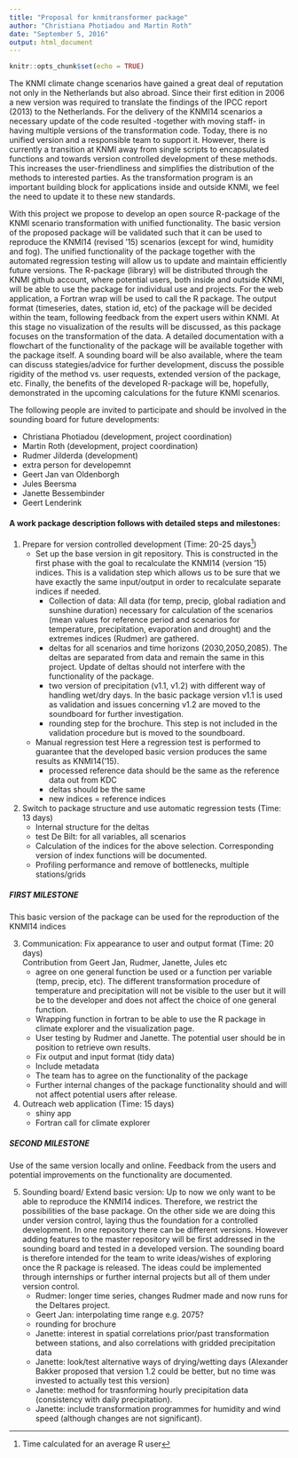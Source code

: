 ```yaml
---
title: "Proposal for knmitransformer package"
author: "Christiana Photiadou and Martin Roth"
date: "September 5, 2016"
output: html_document
---
```


```r
knitr::opts_chunk$set(echo = TRUE)
```


The KNMI climate change scenarios have gained a great deal of reputation not only in the Netherlands but also abroad. 
Since their first edition in 2006 a new version was required to translate the findings of the IPCC report (2013) to the Netherlands. 
For the delivery of the KNMI14 scenarios a necessary update of the code resulted -together with moving staff- in having multiple versions of the transformation code. 
Today, there is no unified version and a responsible team to support it. 
However, there is currently a transition at KNMI away from single scripts to encapsulated functions and towards version controlled development of these methods.
This increases the user-friendliness and simplifies the distribution of the methods to interested parties. 
As the transformation program is an important building block for applications inside and outside KNMI, we feel the need to update it to these new standards.

With this project we propose to develop an open source R-package of the KNMI scenario transformation with unified functionality.
The basic version of the proposed package will be validated such that it can be used to reproduce the KNMI14 (revised ‘15) scenarios (except for wind, humidity and fog).
The unified functionality of the package together with the automated regression testing will allow us to update and maintain efficiently future versions.
The R-package (library) will be distributed through the KNMI github account, where potential users, both inside and outside KNMI, will be able to use the package for individual use and projects.
For the web application, a Fortran wrap will be used to call the R package.
The output format (timeseries, dates, station id, etc) of the package will be decided within the team, following feedback from the expert users within KNMI.
At this stage no visualization of the results will be discussed, as this package focuses on the transformation of the data.
A detailed documentation with a flowchart of the functionality of the package will be available together with the package itself. 
A sounding board will be also available, where the team can discuss stategies/advice for further development, discuss the possible rigidity of the method vs. user requests, extended version of the package, etc.
Finally, the benefits of the developed R-package will be, hopefully, demonstrated in the upcoming calculations for the future KNMI scenarios. 

The following people are invited to participate and should be involved in the sounding board for future developments:

- Christiana Photiadou (development, project coordination)
- Martin Roth (development, project coordination)
- Rudmer Jilderda (development)
- extra person for developemnt
- Geert Jan van Oldenborgh 
- Jules Beersma 
- Janette Bessembinder
- Geert Lenderink 


#### A work package description follows with detailed steps and milestones:

1.  Prepare for version controlled development (Time: 20-25 days[^1])
    - Set up the base version in git repository. This is constructed in the first phase with the goal to recalculate the KNMI14 (version ‘15) indices. This is a validation step which allows us to be sure that we have exactly the same input/output in order to recalculate separate indices if needed.
        * Collection of data: All data (for temp, precip, global radiation and sunshine duration) necessary for calculation of the scenarios (mean values for reference period and scenarios for temperature, precipitation, evaporation and drought) and the extremes indices (Rudmer) are gathered. 
        * deltas for all scenarios and time horizons (2030,2050,2085). The deltas are separated from data and remain the same in this project. Update of deltas should not interfere with the functionality of the package.
        * two version of precipitation (v1.1, v1.2) with different way of handling wet/dry days. In the basic package version v1.1 is used as validation and issues concerning v1.2 are moved to the soundboard for further investigation.
        * rounding step for the brochure. This step is not included in the validation procedure but is moved to the soundboard.
    - Manual regression test
    Here a regression test is performed to guarantee that the developed basic version  produces the same results as KNMI14(‘15). 
        * processed reference data should be the same as the reference data out from KDC
        * deltas should be the same
        * new indices = reference indices

2. Switch to package structure and use automatic regression tests (Time: 13 days)
    - Internal structure for the deltas 
    - test De Bilt: for all variables, all scenarios
    - Calculation of the indices for the above selection. Corresponding version of index functions will be documented.
    - Profiling performance and remove of bottlenecks, multiple stations/grids 

##### FIRST MILESTONE
This basic version of the package can be used for the reproduction of the KNMI14 indices

3. Communication: Fix appearance to user and output format (Time: 20 days)  
Contribution from Geert Jan, Rudmer, Janette, Jules etc
    - agree on one general function be used or a function per variable (temp, precip, etc).  The different transformation procedure of temperature and precipitation will not be visible to the user but it will be to the developer and does not affect the choice of one general function.
    - Wrapping function in fortran to be able to use the R package in climate explorer and the visualization page. 
    - User testing by Rudmer and Janette. The potential user should be in position to retrieve own results.
    - Fix output and input format (tidy data) 
    - Include metadata
    - The team has to agree on the functionality of the package
    - Further internal changes of the package functionality should and will not affect potential users after release. 

4. Outreach web application (Time: 15 days)
    - shiny app 
    - Fortran call for climate explorer


##### SECOND MILESTONE
Use of the same version locally and online. Feedback from the users and potential improvements on the functionality are documented. 


5. Sounding board/ Extend basic version: Up to now we only want to be able to reproduce the KNMI14 indices. Therefore, we restrict the possibilities of the base package. On the other side we are doing this under version control, laying thus the foundation for a controlled development. In one repository there can be different versions. However adding features to the master repository will be first addressed in the sounding board and tested in a developed version. The sounding board is therefore intended for the team to write ideas/wishes of exploring once the R package is released. The ideas could be implemented through internships or further internal projects but all of them under version control. 
    - Rudmer: longer time series, changes Rudmer made and now runs for the Deltares project.
    - Geert Jan: interpolating time range e.g. 2075?
    - rounding for brochure
    - Janette: interest in spatial correlations prior/past transformation between stations, and also correlations with gridded precipitation data
    - Janette: look/test alternative ways of drying/wetting days (Alexander Bakker proposed that version 1.2 could be better, but no time was invested to actually test this version)
    - Janette: method for trasnforming hourly precipitation data (consistency with daily precipitation).
    - Janette: include transformation programmes for humidity and wind speed (although changes are not significant).


[^1]:
Time calculated for an average R user